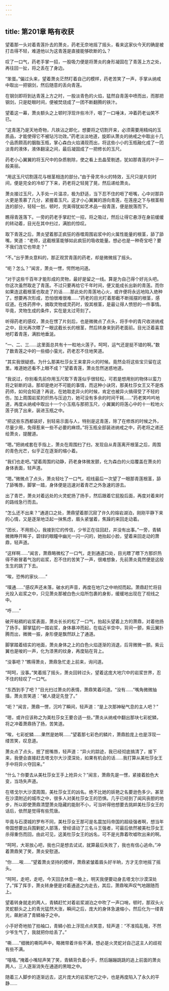 ```yaml
---
---
---
```

title: 第201章 略有收获
---



望着那一头对着青莲扑去的萧炎，药老无奈地摇了摇头，看来这家伙今天的确是被打击得不轻，难道他以为这青莲是直接能够砍断的么？

叹了一口气，药老手掌一招，一股吸力便是将萧炎的身形凝固在了青莲上方之处，再往回一扯，将之丢在了身边。

“笨蛋。”偏过头来，望着萧炎茫然盯着自己的模样，药老苦笑了一声，手掌从纳戒中取出一把钢剑，然后随意的丢向青莲。

在钢剑即将到达青莲上方之时，一股淡青色的火焰，猛然自青莲中喷而出，而那把钢剑，只是眨眼时间，便被焚烧成了一团不断翻腾的铁汁。

望着这一幕，萧炎额头之上顿时浮现许些冷汗，咽了一口唾沫，冲着药老讪笑不已。

“这青莲乃是天地奇物，凡铁沾之即化，想要将之切割开来，必须需要用精纯的玉质品，才能使得它不被玷污功效。”药老淡淡地道，旋即从萧炎的纳戒之中取出十几个品质颇高的胭脂玉瓶，掌心森白火焰涌现而出，将这些小小的玉瓶融化成了一团淡青的液体，液体翻滚之间，最后凝固成了一把修长的玉尺。

药老小心翼翼的将玉尺中的杂质剔除，使之看上去晶莹剔透，犹如那青莲的叶子一般美丽。

“用这玉尺切割莲花与根茎相连的部分。”由于骨灵冷火的特效，玉尺只是片刻时间，便是完全的冷却了下来，药老将之轻晃了晃，然后递给萧炎。

萧炎接过玉尺，入手处一片温凉，极为舒适，当下忍不住的咂了咂嘴，心中对那异火更是羡慕了几分，紧握着玉尺。这才小心翼翼的游向青莲，在莲座之下与根茎相连的部分，轻轻一划，顿时，完美得犹如艺术品一般青莲，便是脱落而下。

瞧得青莲落下。一旁的药老手掌赶忙一招，将之吸过，然后让得它悬浮在身前缓缓的转动着，目光在其中扫过，满脸的惊叹。

取下青莲之后，萧炎望着那正疯狂的吞噬周围岩浆中的火属性能量的根茎，舔了舔嘴，笑道：“老师，这截根茎能够如此疯狂的吸收能量。想必也是一种奇宝吧？要不我们连它也带走？”

“不。”出乎萧炎意料的，那正观赏青莲的药老，却是微微摇了摇头。

“呃？怎么？”闻言，萧炎一愣，愕然地问道。

“对于这些千百年才能形成的灵物，最好是留之一线。算是为自己得个好兆头吧。你这次虽然取走了青莲。不过只要再给它千年时间，便又能成长出新的青莲。而你如果连这截根茎也取走了的话……那此处的青莲地心火，或许便将永远地陷入绝种了。想要再次形成，恐怕很难很难……”药老的目光盯着那截不断摇摆的根茎，感叹道。在炼药界中，摘取灵物或灵药时，毁其根茎，是最让得人愤怒的一件事情。毕竟，灵物生成的条件，实在是太过苛刻了。

听得药老的感叹，萧炎在愣了片刻后，也是微微点了点头，将手中的青尺收进纳戒之中，目光再次瞟了一眼这截长长的根茎，然后转身来到药老面前。目光泛着喜意地盯着青莲，满脸地垂涎。

“一、二、三……这里面总共有十一粒地火莲子。呵呵，运气还是挺不错的啊。”数了数青莲之中的一些细小萤光，药老忍不住地笑道。

“其实我很疑惑。为什么那美杜莎女王来拿异火的时候。竟然会将这些宝贝留在这里。难道她还看不上眼不成？”望着青莲，萧炎忽然迷惑地道。

“我说过，你别看先前你用玉尺取下青莲似乎很轻松，可若是想用别的物体以蛮力将之斩断的话，那却是绝对不可能的事情，而这种小诀窍，那美杜莎女王又不是炼药师，如何会知道？再说，在她取走异火的时候，肯定也被异火搞得受了不轻的伤，加上周围岩浆的炽热与压迫力，她可没有多余的时间干耗……”药老笑吟吟地道，再度从纳戒中取出十一个小玉瓶与那把玉尺，小翼翼的将莲心中的十一粒地火莲子挑了出来，装进玉瓶之中。

“把这些东西都装好，别轻易示面与人，特别是这青莲，除了在修炼的时候之外，尽量少用，免得惹来一些不必要的麻烦。”将玉瓶全部装进纳戒之中，药老将之递还给萧炎，提醒道。

“嗯。”把纳戒套在手指上，萧炎在周围扫了扫，发现自从青莲离开根茎之后，周围的青色光芒，似乎正在逐渐的缩小着。

“我们也走吧。”望着周围的动静，药老身体微发颤，化为森白的火焰覆盖在萧炎的身体表面，轻声道。

“嗯。”微微点了点头，萧炎轻吐了一口气，视线最后一次望了一眼那青莲根茎，舔了舔嘴唇，脚掌一踏，身体便是迅速对着青芒之外急速的游去。

出了青芒，萧炎对着远处的火灵蛇扬了扬手，然后跟着它屁股后面，再度对着来时的路线急行而去。

“怎么还不出来？”通道口之处，萧鼎望着那沉寂了许久的熔岩湖泊，刚刚平静下来的心情，又是逐渐地泛起一抹焦虑，眉头紧皱着，焦躁的来回走动着。

“团长，不用担心，我接到它的传信，少爷正在往回赶，并没有出事。”一旁，青鳞微微睁开眸子，碧绿的眼瞳中幽光一闪一闪的，她抬起小脸，望着来回走动的萧鼎，轻声道。

“这样啊……”闻言，萧鼎略微松了一口气，走到通道口处，目光瞟了瞟下方那炽热得不断冒着气泡的岩浆，忍不住的苦笑了一声，很难想象，先前萧炎竟然便是这般生生的跳了下去。

“唉，恐怖的家伙……”

“噗通……”感叹声还未落，破水的声音，再度在地穴之中响彻而起。萧鼎赶忙将目光投入岩浆之中，只见萧炎那被白色火焰所包裹的身影，缓缓地出现在了视线之中。

“呼……”

破开粘稠的岩浆表面，萧炎长长的松了一口气，抬起头望着上方的萧鼎，对着他扬了扬手。脚掌猛的一踏岩浆，身体暴冲而起，在临近半空中，背间一颤，紫云翼扑腾而出，微微一振，身形便是飘然跃上了通道。

脚掌踏着结实的地面，萧炎身体之上的白色火焰逐渐的消退，后背微微一颤。紫云翼也是唆的一声，化为漆黑的纹身，再度贴在背上。

“没事吧？”瞧得萧炎，萧鼎急忙走上前来，询问道。

“呵呵，没事。”笑着摇了摇头，萧炎回转过头，望着这庞大地穴中的岩浆世界，忍不住的轻叹了一口气。

“东西到手了吧？”目光扫过萧炎的表情，萧鼎笑着问道。“没有……”嘴角微微抽搐，萧炎苦笑道：“被人捷足先登了。”

“呃？”闻言，萧鼎一愣，沉吟了瞬间，轻声道：“是上次那神秘气息的主人吧？”

“嗯，或许应该称之为美杜莎女王要合适一些。”萧炎从纳戒中翻出那块七彩蛇鳞，将之冲着萧鼎扬了扬，苦笑道。

“唉，七彩蛇鳞……果然是她啊……”望着那七彩色的鳞片，萧鼎脸庞上也是浮现一缕苦笑，叹息道。

萧炎点了点头，抿了抿嘴唇，轻声道：“异火的踪迹，我已经彻底搞清了，接下来，我便会直接赶去塔戈尔大沙漠深处，如果有机会的话……我打算从美杜莎女王手中将异火夺回来。”

“什么？你要去从美杜莎女王手上抢异火？”闻言，萧鼎先是一愣，紧接着脸色大变，当场失声道。

在塔戈尔大沙漠周围，美杜莎女王的凶名。绝不比她的妖艳之名要逊色多少。甚至在沙漠附近的城市之中，很多人对美杜莎女王的恐惧。几乎已经到了闻风丧胆的地步，所以即使萧鼎清楚萧炎隐藏的能耐不小，可当听得他想要去挑衅美杜莎女王的话后，依然是觉得有些荒唐。

毕竟与石漠城的罗布不同，美杜莎女王那可是名震加玛帝国的超级强者啊，想当年帝国想要出兵围剿蛇人部落，曾经请动了三名斗王强者，可最后依然被美杜莎女王杀得重伤而回，由此可见，这美杜莎女王的凶名，可不是光靠着吹嘘吹出来的啊。

“呵呵，大哥放心吧，我也只是想去试试，就算最后失败了，我也有信心逃命。”冲着萧鼎笑了笑，萧炎安慰道。

“你……唉……”望着萧炎坚持的模样，萧鼎紧皱着眉头好半晌，方才无奈地摇了摇头。

“呵呵，走吧，走吧，今天回去休息一晚上，明天我便要动身去塔戈尔沙漠深处了。”挥了挥手，萧炎转身便是对着通道之内走去，其后，萧鼎唉声叹气地跟随而上。

望着转身就走的两人，青鳞赶忙对着岩浆湖泊之中吹了一声口哨，顿时，那双头火灵蛇额头之上的青光猛然大涨，瞬间之后，庞大的身体急速缩小，然后化为一缕青光，飙射进了青鳞袖子之中。

小手好奇地拍了拍袖口，青鳞小脸上浮现点点笑意，轻声道：“不准捣乱哦，不然少爷生气了，我就把你给丢了。”

“嘶……”细微的嘶鸣声中，略微带着许些不满，想必是火灵蛇对自己这主人的歧视有些不满。

“嘻嘻。”掩着小嘴轻声笑了笑，青鳞背负着小手，然后蹦蹦跳跳的追上前面的萧炎两人，三人逐渐消失在通道的黑暗之中。

随着三人脚步的逐渐远去，这片庞大的岩浆地穴之中，也是再度陷入了永久的平静……
